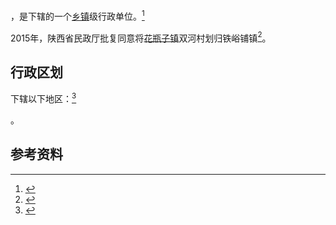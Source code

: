 {{中国乡级行政区|61/10/22/104/000}}

'''{{PAGENAMEBASE}}'''，是{{PRC admin/fullname|61/10/22/104/000|3}}下辖的一个[[乡镇|乡镇]]级行政单位。<ref>{{PRC admin/ref sgc|{{PRC admin/parent|61/10/22/104/000}}}}</ref>

2015年，陕西省民政厅批复同意将[[花瓶子镇|花瓶子镇]]双河村划归铁峪铺镇<ref>{{Cite web |url=http://shaanxi.mca.gov.cn/article/mzyw1/201507/20150700841888.shtml |title=陕西省民政厅关于陕西省乡镇行政区划调整的公告 |access-date=2017-09-14 |archive-url=https://web.archive.org/web/20170914220400/http://shaanxi.mca.gov.cn/article/mzyw1/201507/20150700841888.shtml |archive-date=2017-09-14 |dead-url=yes }}</ref>。

== 行政区划 ==

{{PAGENAMEBASE}}下辖以下地区：<ref>{{PRC admin/ref sgc|61/10/22/104/000}}</ref>

{{PRC admin/children|61/10/22/104/000}}。

== 参考资料 ==

{{reflist}}

{{行政区划小作品}}
{{PRC admin/navcat|61/10/22/104/000}}
